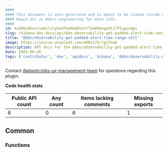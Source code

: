 ```yaml
---
####
#### This document is auto-generated and is meant to be viewed inside our experimental, new docs system.
#### Reach out in #docs-engineering for more info.
####
id: kibKbnObservabilityGetPaddedAlertTimeRangeUtilPluginApi
slug: /kibana-dev-docs/api/kbn-observability-get-padded-alert-time-range-util
title: "@kbn/observability-get-padded-alert-time-range-util"
image: https://source.unsplash.com/400x175/?github
description: API docs for the @kbn/observability-get-padded-alert-time-range-util plugin
date: 2025-06-26
tags: ['contributor', 'dev', 'apidocs', 'kibana', '@kbn/observability-get-padded-alert-time-range-util']
---
```




Contact [@elastic/obs-ux-management-team](https://github.com/orgs/elastic/teams/obs-ux-management-team) for questions regarding this plugin.

**Code health stats**

| Public API count  | Any count | Items lacking comments | Missing exports |
|-------------------|-----------|------------------------|-----------------|
| 6 | 0 | 6 | 1 |

## Common

### Functions
<DocDefinitionList data={kbnObservabilityGetPaddedAlertTimeRangeUtilObj.common.functions}/>

